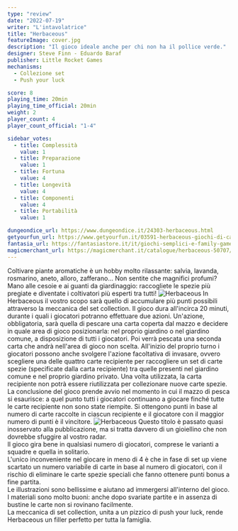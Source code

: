 ```yaml
---
type: "review"
date: "2022-07-19"
writer: "L'intavolatrice"
title: "Herbaceous"
featureImage: cover.jpg
description: "Il gioco ideale anche per chi non ha il pollice verde."
designer: Steve Finn - Eduardo Baraf
publisher: Little Rocket Games
mechanisms:
  - Collezione set
  - Push your luck

score: 8
playing_time: 20min
playing_time_official: 20min
weight: 2
player_count: 4
player_count_official: "1-4"

sidebar_votes:
  - title: Complessità
    value: 1
  - title: Preparazione
    value: 1
  - title: Fortuna
    value: 4
  - title: Longevità
    value: 4
  - title: Componenti
    value: 4
  - title: Portabilità
    value: 1

dungeondice_url: https://www.dungeondice.it/24303-herbaceous.html
getyourfun_url: https://www.getyourfun.it/03591-herbaceous-giochi-di-carte.html
fantasia_url: https://fantasiastore.it/it/giochi-semplici-e-family-games/10978-herbaceous.html
magicmerchant_url: https://magicmerchant.it/catalogue/herbaceous-50707/
---
```


<Setting>
  Coltivare piante aromatiche è un hobby molto rilassante: salvia, lavanda,
  rosmarino, aneto, alloro, zafferano… Non sentite che magnifici profumi? Mano
  alle cesoie e ai guanti da giardinaggio: raccogliete le spezie più pregiate e
  diventate i coltivatori più esperti tra tutti!
</Setting>

<img src="./game1.jpg" alt="Herbaceous" />

<Rules>
  In Herbaceous il vostro scopo sarà quello di accumulare più punti possibili
  attraverso la meccanica del set collection. Il gioco dura all'incirca 20
  minuti, durante i quali i giocatori potranno effettuare due azioni. Un'azione,
  obbligatoria, sarà quella di pescare una carta coperta dal mazzo e decidere in
  quale area di gioco posizionarla: nel proprio giardino o nel giardino comune,
  a disposizione di tutti i giocatori. Poi verrà pescata una seconda carta che
  andrà nell'area di gioco non scelta. All'inizio del proprio turno i giocatori
  possono anche svolgere l'azione facoltativa di invasare, ovvero scegliere una
  delle quattro carte recipiente per raccogliere un set di carte spezie
  (specificate dalla carta recipiente) tra quelle presenti nel giardino comune e
  nel proprio giardino privato. Una volta utilizzata, la carta recipiente non
  potrà essere riutilizzata per collezionare nuove carte spezie. La conclusione
  del gioco prende avvio nel momento in cui il mazzo di pesca si esaurisce: a
  quel punto tutti i giocatori continuano a giocare finché tutte le carte
  recipiente non sono state riempite. Si ottengono punti in base al numero di
  carte raccolte in ciascun recipiente e il giocatore con il maggior numero di
  punti è il vincitore.
</Rules>

<img src="./game2.jpg" alt="Herbaceous" />

<Feedback>
  Questo titolo è passato quasi inosservato alla pubblicazione, ma si tratta
  davvero di un gioiellino che non dovrebbe sfuggire al vostro radar. <br />
  Il gioco gira bene in qualsiasi numero di giocatori, comprese le varianti a squadre
  e quella in solitario.
  <br />
  L'unico inconveniente nel giocare in meno di 4 è che in fase di set up viene scartato
  un numero variabile di carte in base al numero di giocatori, con il rischio di
  eliminare le carte spezie speciali che fanno ottenere punti bonus a fine partita.
  <br />
  Le illustrazioni sono bellissime e aiutano ad immergersi all'interno del gioco.
  I materiali sono molto buoni: anche dopo svariate partite e in assenza di bustine
  le carte non si rovinano facilmente.
  <br />
  La meccanica di set collection, unita a un pizzico di push your luck, rende Herbaceous
  un filler perfetto per tutta la famiglia.
</Feedback>

<Instagram id="CgMTaW3j4cO" />

